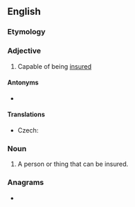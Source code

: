 ==English==

===Etymology===
{{suffix|en|insure|able}}

===Adjective===
{{en-adj}}

# Capable of being [[insure]]d

====Antonyms====
* {{l|en|uninsurable}}

====Translations====
{{trans-top|capable of being insured}}
* Czech: {{t|cs|pojistitelný}}
{{trans-mid}}
{{trans-bottom}}

===Noun===
{{en-noun}}

# A person or thing that can be insured.

===Anagrams===
* {{anagrams|en|sublinear}}